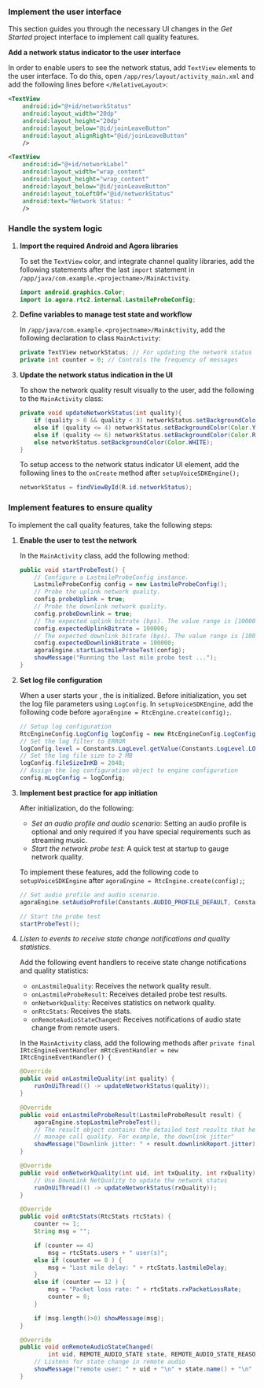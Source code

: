 <PlatformWrapper platform="android">

### Implement the user interface

This section guides you through the necessary UI changes in the _Get Started_ project interface to implement call quality features.

**Add a network status indicator to the user interface**

In order to enable <Vpl k="CLIENT" /> users to see the network status, add `TextView` elements to the user interface. To do this, open `/app/res/layout/activity_main.xml` and add the following lines before `</RelativeLayout>`:

```xml
<TextView
    android:id="@+id/networkStatus"
    android:layout_width="20dp"
    android:layout_height="20dp"
    android:layout_below="@id/joinLeaveButton"
    android:layout_alignRight="@id/joinLeaveButton"
    />

<TextView
    android:id="@+id/networkLabel"
    android:layout_width="wrap_content"
    android:layout_height="wrap_content"
    android:layout_below="@id/joinLeaveButton"
    android:layout_toLeftOf="@id/networkStatus"
    android:text="Network Status: "
    />
```

### Handle the system logic

1. **Import the required Android and Agora libraries**

    To set the `TextView` color, and integrate <Vg k="VOICE_SDK" /> channel quality libraries, add the following statements after the last `import` statement in `/app/java/com.example.<projectname>/MainActivity`.

    ```java
    import android.graphics.Color;
    import io.agora.rtc2.internal.LastmileProbeConfig;
    ```

1. **Define variables to manage test state and workflow**

    In `/app/java/com.example.<projectname>/MainActivity`, add the following declaration to class `MainActivity`:

    ```java
    private TextView networkStatus; // For updating the network status
    private int counter = 0; // Controls the frequency of messages
    ```

1. **Update the network status indication in the UI**

    To show the network quality result visually to the user, add the following to the `MainActivity` class:

    ```java
    private void updateNetworkStatus(int quality){  
        if (quality > 0 && quality < 3) networkStatus.setBackgroundColor(Color.GREEN);
        else if (quality <= 4) networkStatus.setBackgroundColor(Color.YELLOW);
        else if (quality <= 6) networkStatus.setBackgroundColor(Color.RED);
        else networkStatus.setBackgroundColor(Color.WHITE);
    }
    ```

    To setup access to the network status indicator UI element, add the following lines to the `onCreate` method after `setupVoiceSDKEngine();`

    ```java
    networkStatus = findViewById(R.id.networkStatus);
    ```

### Implement features to ensure quality

To implement the call quality features, take the following steps:

1. **Enable the user to test the network**

    In the `MainActivity` class, add the following method:

    ```java
    public void startProbeTest() {
        // Configure a LastmileProbeConfig instance.
        LastmileProbeConfig config = new LastmileProbeConfig();
        // Probe the uplink network quality.
        config.probeUplink = true;
        // Probe the downlink network quality.
        config.probeDownlink = true;
        // The expected uplink bitrate (bps). The value range is [100000,5000000].
        config.expectedUplinkBitrate = 100000;
        // The expected downlink bitrate (bps). The value range is [100000,5000000].
        config.expectedDownlinkBitrate = 100000;
        agoraEngine.startLastmileProbeTest(config);
        showMessage("Running the last mile probe test ...");
    }
    ```

1. **Set log file configuration**

    When a user starts your <Vpl k="CLIENT" />, the <Vg k="ENGINE" /> is initialized. Before initialization, you set the log file parameters using `LogConfig`. In `setupVoiceSDKEngine`, add the following code before `agoraEngine = RtcEngine.create(config);`.

    ```java
    // Setup log configuration
    RtcEngineConfig.LogConfig logConfig = new RtcEngineConfig.LogConfig();
    // Set the log filter to ERROR
    logConfig.level = Constants.LogLevel.getValue(Constants.LogLevel.LOG_LEVEL_ERROR);
    // Set the log file size to 2 MB
    logConfig.fileSizeInKB = 2048;
    // Assign the log configuration object to engine configuration
    config.mLogConfig = logConfig;
    ```

1. **Implement best practice for app initiation**

    After <Vg k="ENGINE" /> initialization, do the following:

    * _Set an audio profile and audio scenario_: Setting an audio profile is optional and only required if you have special requirements such as streaming  music.
    * _Start the network probe test_: A quick test at startup to gauge network quality.

    To implement these features, add the following code to `setupVoiceSDKEngine` after `agoraEngine = RtcEngine.create(config);`;

    ```java
    // Set audio profile and audio scenario.
    agoraEngine.setAudioProfile(Constants.AUDIO_PROFILE_DEFAULT, Constants.AUDIO_SCENARIO_HIGH_DEFINITION);

    // Start the probe test
    startProbeTest();
    ```

1. *Listen to <Vg k="ENGINE" /> events to receive state change notifications and quality statistics*. 

    Add the following event handlers to receive state change notifications and quality statistics:

    * `onLastmileQuality`: Receives the network quality result.
    * `onLastmileProbeResult`: Receives detailed probe test results.
    * `onNetworkQuality`: Receives statistics on network quality.
    * `onRtcStats`: Receives the <Vg k="ENGINE" /> stats.
    * `onRemoteAudioStateChanged`: Receives notifications of audio state change from remote users.

    In the `MainActivity` class, add the following methods after `private final IRtcEngineEventHandler mRtcEventHandler = new IRtcEngineEventHandler() {`

    ```java
    @Override
    public void onLastmileQuality(int quality) {   
        runOnUiThread(() -> updateNetworkStatus(quality));
    }

    @Override
    public void onLastmileProbeResult(LastmileProbeResult result) {   
        agoraEngine.stopLastmileProbeTest();
        // The result object contains the detailed test results that help you
        // manage call quality. For example, the downlink jitter"
        showMessage("Downlink jitter: " + result.downlinkReport.jitter);
    }

    @Override
    public void onNetworkQuality(int uid, int txQuality, int rxQuality) {
        // Use DownLink NetQuality to update the network status
        runOnUiThread(() -> updateNetworkStatus(rxQuality));
    }

    @Override
    public void onRtcStats(RtcStats rtcStats) {
        counter += 1;
        String msg = "";

        if (counter == 4)
            msg = rtcStats.users + " user(s)";
        else if (counter == 8 ) {
            msg = "Last mile delay: " + rtcStats.lastmileDelay;
        }
        else if (counter == 12 ) {
            msg = "Packet loss rate: " + rtcStats.rxPacketLossRate;
            counter = 0;
        }

        if (msg.length()>0) showMessage(msg);
    }

    @Override
    public void onRemoteAudioStateChanged(
            int uid, REMOTE_AUDIO_STATE state, REMOTE_AUDIO_STATE_REASON reason, int elapsed) {
        // Listens for state change in remote audio
        showMessage("remote user: " + uid + "\n" + state.name() + "\n" + reason.name());
    }
    ```
</PlatformWrapper>
